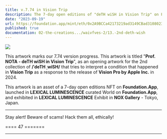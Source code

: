 ```yaml
---
title: v.7.74 in Vision Trip
description: The 7-day open editions of "deTH wiSH in Vision Trip" on FOUNDATION.APP launched in LEXICAL LUMINESCENCE curated World and exhibited in LEXICAL LUMINESCENCE Exhibit in NOX Gallery - Tokyo, Japan.
date: "2023-09-19"
url: https://foundation.app/mint/eth/0x2A9BCCa42173219ad3149CBad3108023382AcC52
published: true
documentation: 02-the-creations.../waivfves-2/13.-2nd-deth-wish
---
```


[![](/images/prog/7.74.gif)](/images/prog/7.74.gif)

This artwork marks our 7.74 version progress. This artwork is titled "**Prof. NOTA - deTH wiSH in Vision Trip**", as an opening artwork for the 2nd collection of **/ˈdeTH ˌwiSH/** that tries to interpret a condition that happened in **Vision Trip** as a response to the release of **Vision Pro by Apple Inc.** in 2024.

This artwork is an asset of a 7-day open editions NFT on **Foundation.App**, launched in **LEXICAL LUMINESCENCE** curated World on **Foundation.App**, and exhibited in **LEXICAL LUMINESCENCE** Exhibit in **NOX Gallery** - Tokyo, Japan.

---

Stay alert! Beware of scams! Hack them all, ethically!

==== 47 =======

---
